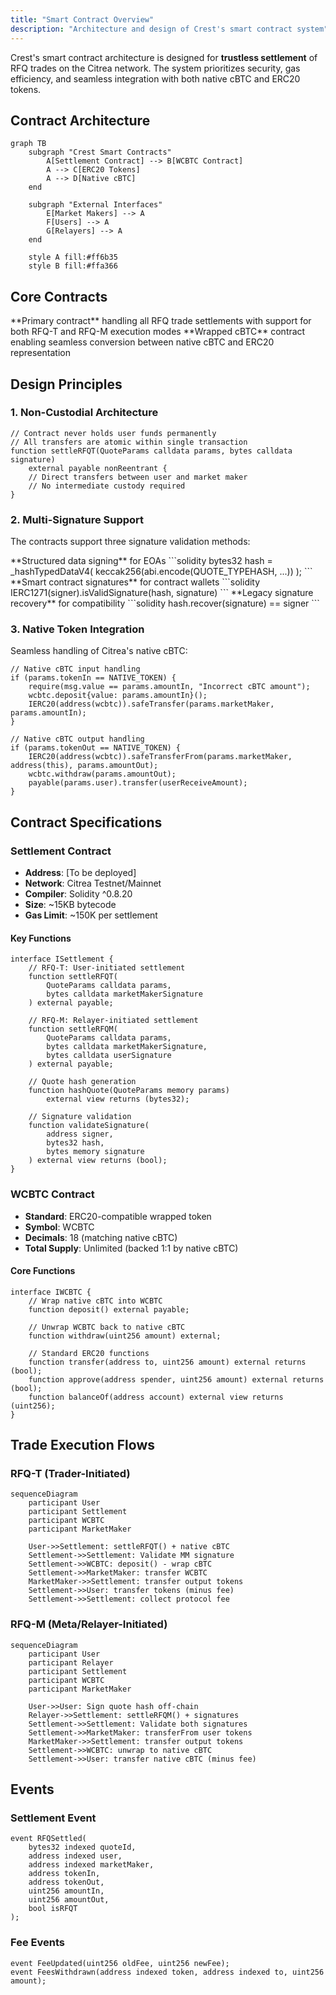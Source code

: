 ```yaml
---
title: "Smart Contract Overview"
description: "Architecture and design of Crest's smart contract system"
---
```


Crest's smart contract architecture is designed for **trustless settlement** of RFQ trades on the Citrea network. The system prioritizes security, gas efficiency, and seamless integration with both native cBTC and ERC20 tokens.

## Contract Architecture

```mermaid
graph TB
    subgraph "Crest Smart Contracts"
        A[Settlement Contract] --> B[WCBTC Contract]
        A --> C[ERC20 Tokens]
        A --> D[Native cBTC]
    end

    subgraph "External Interfaces"
        E[Market Makers] --> A
        F[Users] --> A
        G[Relayers] --> A
    end

    style A fill:#ff6b35
    style B fill:#ffa366
```

## Core Contracts

<CardGroup cols={2}>
  <Card title="Settlement Contract" icon="handshake">
    **Primary contract** handling all RFQ trade settlements with support for both RFQ-T and RFQ-M execution modes
  </Card>
  <Card title="WCBTC Contract" icon="coins">
    **Wrapped cBTC** contract enabling seamless conversion between native cBTC and ERC20 representation
  </Card>
</CardGroup>

## Design Principles

### 1. Non-Custodial Architecture
```solidity
// Contract never holds user funds permanently
// All transfers are atomic within single transaction
function settleRFQT(QuoteParams calldata params, bytes calldata signature)
    external payable nonReentrant {
    // Direct transfers between user and market maker
    // No intermediate custody required
}
```

### 2. Multi-Signature Support
The contracts support three signature validation methods:

<Tabs>
  <Tab title="EIP-712">
    **Structured data signing** for EOAs
    ```solidity
    bytes32 hash = _hashTypedDataV4(
        keccak256(abi.encode(QUOTE_TYPEHASH, ...))
    );
    ```
  </Tab>
  <Tab title="EIP-1271">
    **Smart contract signatures** for contract wallets
    ```solidity
    IERC1271(signer).isValidSignature(hash, signature)
    ```
  </Tab>
  <Tab title="ETHSIGN">
    **Legacy signature recovery** for compatibility
    ```solidity
    hash.recover(signature) == signer
    ```
  </Tab>
</Tabs>

### 3. Native Token Integration
Seamless handling of Citrea's native cBTC:

```solidity
// Native cBTC input handling
if (params.tokenIn == NATIVE_TOKEN) {
    require(msg.value == params.amountIn, "Incorrect cBTC amount");
    wcbtc.deposit{value: params.amountIn}();
    IERC20(address(wcbtc)).safeTransfer(params.marketMaker, params.amountIn);
}

// Native cBTC output handling
if (params.tokenOut == NATIVE_TOKEN) {
    IERC20(address(wcbtc)).safeTransferFrom(params.marketMaker, address(this), params.amountOut);
    wcbtc.withdraw(params.amountOut);
    payable(params.user).transfer(userReceiveAmount);
}
```

## Contract Specifications

### Settlement Contract
- **Address**: [To be deployed]
- **Network**: Citrea Testnet/Mainnet
- **Compiler**: Solidity ^0.8.20
- **Size**: ~15KB bytecode
- **Gas Limit**: ~150K per settlement

#### Key Functions
```solidity
interface ISettlement {
    // RFQ-T: User-initiated settlement
    function settleRFQT(
        QuoteParams calldata params,
        bytes calldata marketMakerSignature
    ) external payable;

    // RFQ-M: Relayer-initiated settlement
    function settleRFQM(
        QuoteParams calldata params,
        bytes calldata marketMakerSignature,
        bytes calldata userSignature
    ) external payable;

    // Quote hash generation
    function hashQuote(QuoteParams memory params)
        external view returns (bytes32);

    // Signature validation
    function validateSignature(
        address signer,
        bytes32 hash,
        bytes memory signature
    ) external view returns (bool);
}
```

### WCBTC Contract
- **Standard**: ERC20-compatible wrapped token
- **Symbol**: WCBTC
- **Decimals**: 18 (matching native cBTC)
- **Total Supply**: Unlimited (backed 1:1 by native cBTC)

#### Core Functions
```solidity
interface IWCBTC {
    // Wrap native cBTC into WCBTC
    function deposit() external payable;

    // Unwrap WCBTC back to native cBTC
    function withdraw(uint256 amount) external;

    // Standard ERC20 functions
    function transfer(address to, uint256 amount) external returns (bool);
    function approve(address spender, uint256 amount) external returns (bool);
    function balanceOf(address account) external view returns (uint256);
}
```

## Trade Execution Flows

### RFQ-T (Trader-Initiated)

```mermaid
sequenceDiagram
    participant User
    participant Settlement
    participant WCBTC
    participant MarketMaker

    User->>Settlement: settleRFQT() + native cBTC
    Settlement->>Settlement: Validate MM signature
    Settlement->>WCBTC: deposit() - wrap cBTC
    Settlement->>MarketMaker: transfer WCBTC
    MarketMaker->>Settlement: transfer output tokens
    Settlement->>User: transfer tokens (minus fee)
    Settlement->>Settlement: collect protocol fee
```

### RFQ-M (Meta/Relayer-Initiated)

```mermaid
sequenceDiagram
    participant User
    participant Relayer
    participant Settlement
    participant WCBTC
    participant MarketMaker

    User->>User: Sign quote hash off-chain
    Relayer->>Settlement: settleRFQM() + signatures
    Settlement->>Settlement: Validate both signatures
    Settlement->>MarketMaker: transferFrom user tokens
    MarketMaker->>Settlement: transfer output tokens
    Settlement->>WCBTC: unwrap to native cBTC
    Settlement->>User: transfer native cBTC (minus fee)
```

## Events

### Settlement Event
```solidity
event RFQSettled(
    bytes32 indexed quoteId,
    address indexed user,
    address indexed marketMaker,
    address tokenIn,
    address tokenOut,
    uint256 amountIn,
    uint256 amountOut,
    bool isRFQT
);
```

### Fee Events
```solidity
event FeeUpdated(uint256 oldFee, uint256 newFee);
event FeesWithdrawn(address indexed token, address indexed to, uint256 amount);
```
